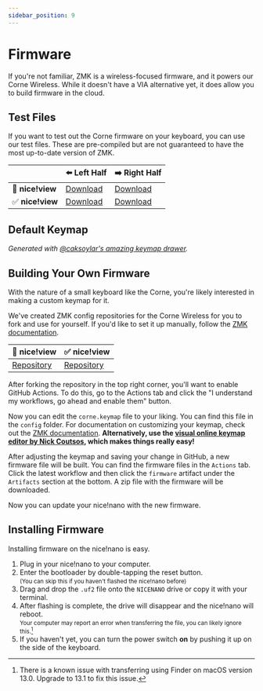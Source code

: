 ```yaml
---
sidebar_position: 9
---
```


# Firmware

If you're not familiar, ZMK is a wireless-focused firmware, and it powers our Corne Wireless. While it doesn't have a VIA alternative yet, it does allow you to build firmware in the cloud.

## Test Files

If you want to test out the Corne firmware on your keyboard, you can use our test files. These are pre-compiled but are not guaranteed to have the most up-to-date version of ZMK.

|                  | ⬅️ Left Half | ➡️ Right Half |
|------------------|--------------|---------------|
| 🚫 **nice!view** |[Download](/assets/corne_left-nice_nano_v2-zmk.uf2)|[Download](/assets/corne_right-nice_nano_v2-zmk.uf2)|
| ✅ **nice!view** |[Download](/assets/corne_left-nice_view_adapter-nice_view-nice_nano_v2-zmk.uf2)|[Download](/assets/corne_right-nice_view_adapter-nice_view-nice_nano_v2-zmk.uf2)|

## Default Keymap

<DefaultKeymap className="keymap" />

*Generated with [@caksoylar's amazing keymap drawer](https://keymap-drawer.streamlit.app/).*

## Building Your Own Firmware

With the nature of a small keyboard like the Corne, you're likely interested in making a custom keymap for it.

We've created ZMK config repositories for the Corne Wireless for you to fork and use for yourself. If you'd like to set it up manually, follow the [ZMK documentation](https://zmk.dev/docs/user-setup).

| 🚫 nice!view | ✅ nice!view |
|------------------|--------------|
|[Repository](https://github.com/typeractivexyz/corne-wireless-zmk-config)|[Repository](https://github.com/typeractivexyz/corne-wireless-view-zmk-config)|

After forking the repository in the top right corner, you'll want to enable GitHub Actions. To do this, go to the Actions tab and click the "I understand my workflows, go ahead and enable them" button.

Now you can edit the `corne.keymap` file to your liking. You can find this file in the `config` folder. For documentation on customizing your keymap, check out the [ZMK documentation](https://zmk.dev/docs/features/keymaps). **Alternatively, use the [visual online keymap editor by Nick Coutsos](https://github.com/nickcoutsos/keymap-editor), which makes things really easy!**

After adjusting the keymap and saving your change in GitHub, a new firmware file will be built. You can find the firmware files in the `Actions` tab. Click the latest workflow and then click the `firmware` artifact under the `Artifacts` section at the bottom. A zip file with the firmware will be downloaded.

Now you can update your nice!nano with the new firmware.

## Installing Firmware

Installing firmware on the nice!nano is easy.

1. Plug in your nice!nano to your computer.
2. Enter the bootloader by double-tapping the reset button. <br/> <small>(You can skip this if you haven't flashed the nice!nano before)</small>
3. Drag and drop the `.uf2` file onto the `NICENANO` drive or copy it with your terminal.
4. After flashing is complete, the drive will disappear and the nice!nano will reboot. <br/> <small>Your computer may report an error when transferring the file, you can likely ignore this.[^1]</small> 
5. If you haven't yet, you can turn the power switch **on** by pushing it up on the side of the keyboard.

[^1]: There is a known issue with transferring using Finder on macOS version 13.0. Upgrade to 13.1 to fix this issue.
